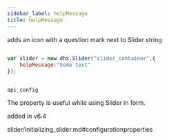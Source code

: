 ```yaml
---
sidebar_label: helpMessage
title: helpMessage
---
```



          


<Short>
 adds an icon with a question mark next to Slider






</Short>



<Type>
 string


</Type>


~~~js
 
var slider = new dhx.Slider("slider_container",{
	helpMessage:"Some text"
});



~~~
	api_config

<Descr>
 
The property is useful while using Slider in form.
 


</Descr>


 added in v6.4 

 slider/initializing_slider.md#configurationproperties